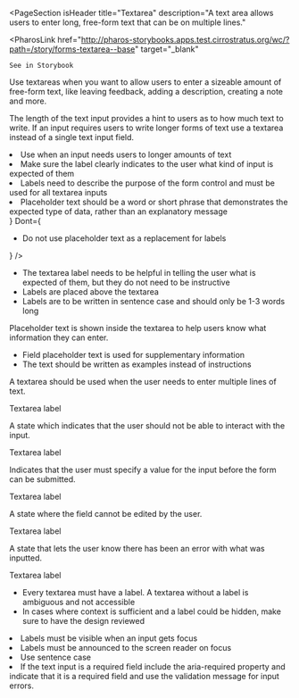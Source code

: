 
<PageSection
  isHeader
  title="Textarea"
  description="A text area allows users to enter long, free-form text that can be on multiple lines."
>
  <PharosLink
    href="http://pharos-storybooks.apps.test.cirrostratus.org/wc/?path=/story/forms-textarea--base"
    target="_blank"
  >
    See in Storybook
  </PharosLink>
</PageSection>

<PageSection title="Usage">
  <p>
    Use textareas when you want to allow users to enter a sizeable amount of free-form text, like
    leaving feedback, adding a description, creating a note and more.
  </p>
  <p>
    The length of the text input provides a hint to users as to how much text to write. If an input
    requires users to write longer forms of text use a textarea instead of a single text input
    field.
  </p>
</PageSection>

<PageSection title="Best Practices">
  <BestPractices
    Do={
      <ul>
        <li>Use when an input needs users to longer amounts of text</li>
        <li>
          Make sure the label clearly indicates to the user what kind of input is expected of them
        </li>
        <li>
          Labels need to describe the purpose of the form control and must be used for all textarea
          inputs
        </li>
        <li>
          Placeholder text should be a word or short phrase that demonstrates the expected type of
          data, rather than an explanatory message
        </li>
      </ul>
    }
    Dont={
      <ul>
        <li>Do not use placeholder text as a replacement for labels</li>
      </ul>
    }
  />
</PageSection>

<PageSection title="Content Guidelines">
  <PageSection subSectionLevel={1} title="Labels">
    <ul>
      <li>
        The textarea label needs to be helpful in telling the user what is expected of them, but
        they do not need to be instructive
      </li>
      <li>Labels are placed above the textarea</li>
      <li>Labels are to be written in sentence case and should only be 1-3 words long</li>
    </ul>
  </PageSection>
  <PageSection subSectionLevel={1} title="Placeholder Text">
    <p>
      Placeholder text is shown inside the textarea to help users know what information they can
      enter.
    </p>
    <ul>
      <li>Field placeholder text is used for supplementary information</li>
      <li>The text should be written as examples instead of instructions</li>
    </ul>
  </PageSection>
</PageSection>

<PageSection title="State">
  <PageSection subSectionLevel={1} title="Default">
    <p>A textarea should be used when the user needs to enter multiple lines of text.</p>
    <Canvas>
      <PharosTextarea>
        <span slot="label">Textarea label</span>
      </PharosTextarea>
    </Canvas>
  </PageSection>
  <PageSection subSectionLevel={1} title="Disabled">
    <p>A state which indicates that the user should not be able to interact with the input.</p>
    <Canvas>
      <PharosTextarea disabled>
        <span slot="label">Textarea label</span>
      </PharosTextarea>
    </Canvas>
  </PageSection>
  <PageSection subSectionLevel={1} title="Required">
    <p>
      Indicates that the user must specify a value for the input before the form can be submitted.
    </p>
    <Canvas>
      <PharosTextarea required>
        <span slot="label">Textarea label</span>
      </PharosTextarea>
    </Canvas>
  </PageSection>
  <PageSection subSectionLevel={1} title="Read-only">
    <p>A state where the field cannot be edited by the user.</p>
    <Canvas>
      <PharosTextarea readonly>
        <span slot="label">Textarea label</span>
      </PharosTextarea>
    </Canvas>
  </PageSection>
  <PageSection subSectionLevel={1} title="Error">
    <p>A state that lets the user know there has been an error with what was inputted.</p>
    <Canvas>
      <PharosTextarea required invalidated message="This field is required">
        <span slot="label">Textarea label</span>
      </PharosTextarea>
    </Canvas>
  </PageSection>
</PageSection>

<PageSection title="Accessibility">
  <ul>
    <li>
      Every textarea must have a label. A textarea without a label is ambiguous and not accessible
    </li>
    <li>
      In cases where context is sufficient and a label could be hidden, make sure to have the design
      reviewed
    </li>
  </ul>
  <PageSection subSectionLevel={1} title="Accessibility best practices for labels">
    <li>Labels must be visible when an input gets focus</li>
    <li>Labels must be announced to the screen reader on focus</li>
    <li>Use sentence case</li>
    <li>
      If the text input is a required field include the aria-required property and indicate that it
      is a required field and use the validation message for input errors.
    </li>
  </PageSection>
</PageSection>
